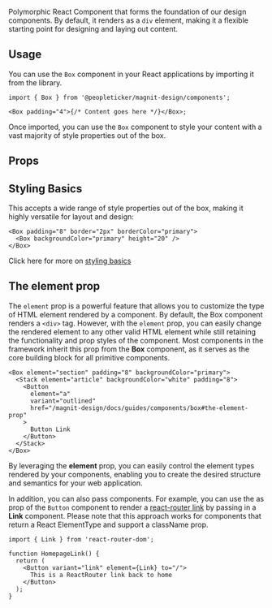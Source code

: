 
Polymorphic React Component that forms the foundation of our design components.
By default, it renders as a `div` element, making it a flexible starting point
for designing and laying out content.

## Usage

You can use the `Box` component in your React applications by importing it from
the library.

```tsx
import { Box } from '@peopleticker/magnit-design/components';

<Box padding="4">{/* Content goes here */}</Box>;
```

Once imported, you can use the `Box` component to style your content with a vast
majority of style properties out of the box.

## Props

<PropsTable />

## Styling Basics

This accepts a wide range of style properties out of the box, making it highly
versatile for layout and design:

```tsx live
<Box padding="8" border="2px" borderColor="primary">
  <Box backgroundColor="primary" height="20" />
</Box>
```

Click here for more on
[styling basics](/docs/guides/styles-and-theming/style-basics)

## The element prop

The `element` prop is a powerful feature that allows you to customize the type
of HTML element rendered by a component. By default, the Box component renders a
`<div>` tag. However, with the `element` prop, you can easily change the
rendered element to any other valid HTML element while still retaining the
functionality and prop styles of the component. Most components in the framework
inherit this prop from the **Box** component, as it serves as the core building
block for all primitive components.

```tsx live
<Box element="section" padding="8" backgroundColor="primary">
  <Stack element="article" backgroundColor="white" padding="8">
    <Button
      element="a"
      variant="outlined"
      href="/magnit-design/docs/guides/components/box#the-element-prop"
    >
      Button Link
    </Button>
  </Stack>
</Box>
```

By leveraging the **element** prop, you can easily control the element types
rendered by your components, enabling you to create the desired structure and
semantics for your web application.

In addition, you can also pass components. For example, you can use the as prop
of the `Button` component to render a
[react-router link](https://reactrouter.com/en/main/components/link) by passing
in a **Link** component. Please note that this approach works for components
that return a React ElementType and support a className prop.

```tsx
import { Link } from 'react-router-dom';

function HomepageLink() {
  return (
    <Button variant="link" element={Link} to="/">
      This is a ReactRouter link back to home
    </Button>
  );
}
```
